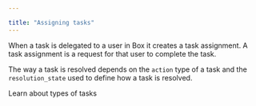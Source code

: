 ```yaml
---

title: "Assigning tasks"
---
```

When a task is delegated to a user in Box it creates a task assignment. A task
assignment is a request for that user to complete the task.

The way a task is resolved depends on the `action` type of a task and the
`resolution_state` used to define how a task is resolved.

<CTA to='g://tasks'>Learn about types of tasks</CTA>